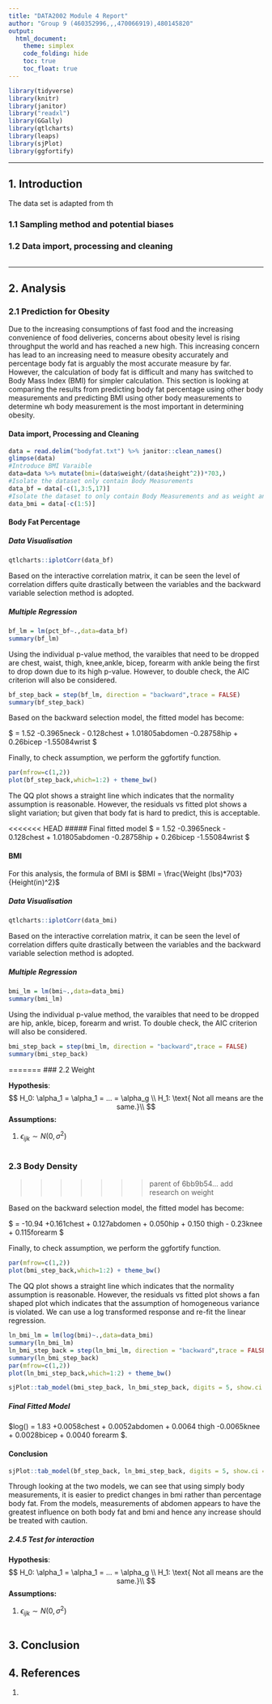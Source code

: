 ```yaml
---
title: "DATA2002 Module 4 Report"
author: "Group 9 (460352996,,,470066919),480145820"
output: 
  html_document:
    theme: simplex
    code_folding: hide
    toc: true
    toc_float: true
---
```


```r
library(tidyverse)
library(knitr)
library(janitor)
library("readxl")
library(GGally)
library(qtlcharts)
library(leaps)
library(sjPlot)
library(ggfortify)
```

***

## 1. Introduction


The data set is adapted from th  

### 1.1 Sampling method and potential biases



### 1.2 Data import, processing and cleaning



```r

```

***
## 2. Analysis
### 2.1 Prediction for Obesity
Due to the increasing consumptions of fast food and the increasing convenience of food deliveries, concerns about obesity level is rising throughput the world and has reached a new high. This increasing concern has lead to an increasing need to measure obesity accurately and percentage body fat is arguably the most accurate measure by far. However, the calculation of body fat is difficult and many has switched to Body Mass Index (BMI) for simpler calculation. This section is looking at comparing the results from predicting body fat percentage using other body measurements and  predicting BMI using other body measurements to determine wh body measurement is the most important in determining obesity.

#### Data import, Processing and Cleaning
```r
data = read.delim("bodyfat.txt") %>% janitor::clean_names()
glimpse(data)
#Introduce BMI Varaible
data=data %>% mutate(bmi=(data$weight/(data$height^2))*703,)
#Isolate the dataset only contain Body Measurements
data_bf = data[-c(1,3:5,17)]
#Isolate the dataset to only contain Body Measurements and as weight and height were included in the BMI formula, it is also removed
data_bmi = data[-c(1:5)]
```

#### Body Fat Percentage
##### Data Visualisation
```r
qtlcharts::iplotCorr(data_bf)
```
Based on the interactive correlation matrix, it can be seen the level of correlation differs quite drastically between the variables and the backward variable selection method is adopted.

##### Multiple Regression
```r
bf_lm = lm(pct_bf~.,data=data_bf)
summary(bf_lm)
```
Using the individual p-value method, the varaibles that need to be dropped are chest, waist, thigh, knee,ankle, bicep, forearm with ankle being the first to drop down due to its high p-value. However, to double check, the AIC criterion will also be considered.

```r
bf_step_back = step(bf_lm, direction = "backward",trace = FALSE)
summary(bf_step_back)
```
Based on the backward selection model, the fitted model has become:

$\hat{body_fat} = 1.52 -0.3965neck - 0.128chest + 1.01805abdomen -0.28758hip + 0.26bicep -1.55084wrist $

Finally, to check assumption, we perform the ggfortify function.

```r
par(mfrow=c(1,2))
plot(bf_step_back,which=1:2) + theme_bw()
```

The QQ plot shows a straight line which indicates that the normality assumption is reasonable. However, the residuals vs fitted plot shows a slight variation; but given that body fat is hard to predict, this is acceptable.

<<<<<<< HEAD
##### Final fitted model
$\hat{body_fat} = 1.52 -0.3965neck - 0.128chest + 1.01805abdomen -0.28758hip + 0.26bicep -1.55084wrist $

#### BMI
For this analysis, the formula of BMI is $BMI = \frac{Weight (lbs)*703}{Height(in)^2}$

##### Data Visualisation
```r
qtlcharts::iplotCorr(data_bmi)
```
Based on the interactive correlation matrix, it can be seen the level of correlation differs quite drastically between the variables and the backward variable selection method is adopted.

##### Multiple Regression

```r
bmi_lm = lm(bmi~.,data=data_bmi)
summary(bmi_lm)
```

Using the individual p-value method, the varaibles that need to be dropped are hip, ankle, bicep, forearm and wrist. To double check, the AIC criterion will also be considered.

```r
bmi_step_back = step(bmi_lm, direction = "backward",trace = FALSE)
summary(bmi_step_back)
```
=======
### 2.2 Weight

**Hypothesis**:
$$
H_0: \alpha_1 = \alpha_1 = ... = \alpha_g \\
H_1:  \text{ Not all means are the same.}\\
$$
**Assumptions:**
<ol>
<li>$\epsilon_{ijk} \sim N(0, \sigma^2)$</li>
</ol>

```r

```

### 2.3 Body Density
>>>>>>> parent of 6bb9b54... add research on weight

Based on the backward selection model, the fitted model has become:

$\hat{bmi} = -10.94 +0.161chest + 0.127abdomen + 0.050hip + 0.150 thigh - 0.23knee + 0.115forearm $

Finally, to check assumption, we perform the ggfortify function.

```r
par(mfrow=c(1,2))
plot(bmi_step_back,which=1:2) + theme_bw()
```

The QQ plot shows a straight line which indicates that the normality assumption is reasonable. However, the residuals vs fitted plot shows a fan shaped plot which indicates that the assumption of homogeneous variance is violated. We can use a log transformed response and re-fit the linear regression.

```r
ln_bmi_lm = lm(log(bmi)~.,data=data_bmi)
summary(ln_bmi_lm)
ln_bmi_step_back = step(ln_bmi_lm, direction = "backward",trace = FALSE)
summary(ln_bmi_step_back)
par(mfrow=c(1,2))
plot(ln_bmi_step_back,which=1:2) + theme_bw()
```

```r
sjPlot::tab_model(bmi_step_back, ln_bmi_step_back, digits = 5, show.ci = FALSE)
```


##### Final Fitted Model

$log(\hat{bmi}) = 1.83 +0.0058chest + 0.0052abdomen + 0.0064 thigh -0.0065knee +        0.0028bicep + 0.0040 forearm $.

#### Conclusion
```r
sjPlot::tab_model(bf_step_back, ln_bmi_step_back, digits = 5, show.ci = FALSE)
```

Through looking at the two models, we can see that using simply body measurements, it is easier to predict changes in bmi rather than percentage body fat. From the models, measurements of abdomen appears to have the greatest influence on both body fat and bmi and hence any increase should be treated with caution.










##### 2.4.5 Test for interaction

**Hypothesis**:
$$
H_0: \alpha_1 = \alpha_1 = ... = \alpha_g \\
H_1:  \text{ Not all means are the same.}\\
$$
**Assumptions:**
<ol>
<li>$\epsilon_{ijk} \sim N(0, \sigma^2)$</li>
</ol>

```r

```

## 3. Conclusion


## 4. References
<ol>
<li>  </li>
</ol> 

